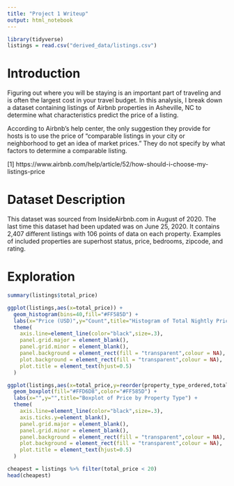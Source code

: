 ```yaml
---
title: "Project 1 Writeup"
output: html_notebook
---
```


```r
library(tidyverse)
listings = read.csv("derived_data/listings.csv")
```

# Introduction

Figuring out where you will be staying is an important part of traveling and is often the largest cost in your travel budget. In this analysis, I break down a dataset containing listings of Airbnb properties in Asheville, NC to determine what characteristics predict the price of a listing.

According to Airbnb's help center, the only suggestion they provide for hosts is to use the price of "comparable listings in your city or neighborhood to get an idea of market prices." They do not specify by what factors to determine a comparable listing.

[1] https://www.airbnb.com/help/article/52/how-should-i-choose-my-listings-price

# Dataset Description

This dataset was sourced from InsideAirbnb.com in August of 2020. The last time this dataset had been updated was on June 25, 2020. It contains 2,407 different listings with 106 points of data on each property. Examples of included properties are superhost status, price, bedrooms, zipcode, and rating.

# Exploration

```r
summary(listings$total_price)

ggplot(listings,aes(x=total_price)) + 
  geom_histogram(bins=40,fill="#FF585D") + 
  labs(x="Price (USD)",y="Count",title="Histogram of Total Nightly Price for Airbnb Listings (n=2,202") +
  theme(
    axis.line=element_line(color="black",size=.3),
    panel.grid.major = element_blank(), 
    panel.grid.minor = element_blank(),
    panel.background = element_rect(fill = "transparent",colour = NA),
    plot.background = element_rect(fill = "transparent",colour = NA),
    plot.title = element_text(hjust=0.5)
  )
```

```r
ggplot(listings,aes(x=total_price,y=reorder(property_type_ordered,total_price,FUN=median))) + 
  geom_boxplot(fill="#FFD6D8",color="#FF585D") +
  labs(x="",y="",title="Boxplot of Price by Property Type") +
  theme(
    axis.line=element_line(color="black",size=.3),
    axis.ticks.y=element_blank(),
    panel.grid.major = element_blank(), 
    panel.grid.minor = element_blank(),
    panel.background = element_rect(fill = "transparent",colour = NA),
    plot.background = element_rect(fill = "transparent",colour = NA),
    plot.title = element_text(hjust=0.5)
  )
```

```r
cheapest = listings %>% filter(total_price < 20)
head(cheapest)
```

```r

```

